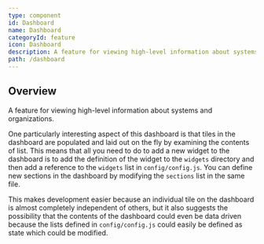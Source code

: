 ```yaml
---
type: component
id: Dashboard
name: Dashboard
categoryId: feature
icon: Dashboard
description: A feature for viewing high-level information about systems and organizations.
path: /dashboard
---
```


## Overview

A feature for viewing high-level information about systems and organizations.

One particularly interesting aspect of this dashboard is that tiles in the dashboard are populated and laid
out on the fly by examining the contents of list. This means that all you need to do to
add a new widget to the dashboard is to add the definition of the widget to the `widgets` directory and then
add a reference to the `widgets` list in `config/config.js`. You can define new sections in the dashboard by
modifying the `sections` list in the same file.

This makes development easier because an individual tile on the dashboard is almost completely independent of
others, but it also suggests the possibility that the contents of the dashboard could even be data driven because
the lists defined in `config/config.js` could easily be defined as state which could be modified.
